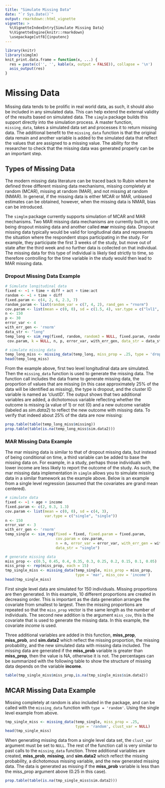 ```yaml
---
title: "Simulate Missing Data"
date: "`r Sys.Date()`"
output: rmarkdown::html_vignette
vignette: >
  %\VignetteIndexEntry{Simulate Missing Data}
  %\VignetteEngine{knitr::rmarkdown}
  \usepackage[utf8]{inputenc}
---
```

```r
library(knitr)
library(simglm)
knit_print.data.frame = function(x, ...) {
  res = paste(c('', '', kable(x, output = FALSE)), collapse = '\n')
  asis_output(res)
}
```

# Missing Data
Missing data tends to be prolific in real world data, as such, it should also be included in any simulated data. This can help extend the external validity of the results based on simulated data. The `simglm` package builds this support directly into the simulation process. A master function, `missing_data`, takes a simulated data set and processes it to return missing data. The additional benefit to the `missing_data` function is that the original data remain and another variable is added to the simulated data that reflect the values that are assigned to a missing value. The ability for the researcher to check that the missing data was generated properly can be an important step.

## Types of Missing Data
The modern missing data literature can be traced back to Rubin where he defined three different missing data mechanisms, missing completely at random (MCAR), missing at random (MAR), and not missing at random (NMAR). In general, if the missing data is either MCAR or MAR, unbiased estimates can be obtained, however, when the missing data is NMAR, bias can be introduced. 

The `simglm` package currently supports simulation of MCAR and MAR mechanisms. Two MAR missing data mechanisms are currently built in, one being dropout missing data and another called **mar** missing data. Dropout missing data typically would be valid for longitudinal data and represents the situation where the respondent stops participating in the study. For example, they participate the first 3 weeks of the study, but move out of state after the third week and no further data is collected on that individual. The missing data for this type of individual is likely tied strictly to time, so therefore controlling for the time variable in the study would then lead to MAR missing data.

### Dropout Missing Data Example
```r
# Simulate longitudinal data
fixed <- ~1 + time + diff + act + time:act
random <- ~1 + time + diff
fixed.param <- c(4, 2, 6, 2.3, 7)
random_param <- list(random_var = c(7, 4, 2), rand_gen = "rnorm")
cov.param <- list(mean = c(0, 0), sd = c(1.5, 4), var.type = c("lvl1", "lvl2"))
n <- 150
p <- 30
error_var <- 4
with_err_gen <- 'rnorm'
data_str <- "long"
temp_long <- sim_reg(fixed, random, random3 = NULL, fixed.param, random_param, random_param3 = NULL,
 cov.param, k = NULL, n, p, error_var, with_err_gen, data_str = data_str)

# simulate missing data
temp_long_miss <- missing_data(temp_long, miss_prop = .25, type = 'dropout', clust_var = 'clustID')
head(temp_long_miss)
```

From the example above, first two level longitudinal data are simulated. Then the `missing_data` function is used to generate the missing data. The function call includes the data frame to generate missing data, the proportion of values that are missing (in this case approximately 25% of the data will be identified as missing), the type is dropout, and the cluster ID variable is named as 'clustID'. The output shows that two additional variables are added, a dichotomous variable reflecting whether the outcome is missing (a value of 1) or not (0) and a new outcome variable (labeled as *sim.data2*) to reflect the new outcome with missing data. To verify that indeed about 25% of the data are now missing:

```r
prop.table(table(temp_long_miss$missing))
prop.table(table(is.na(temp_long_miss$sim.data2)))
```

### MAR Missing Data Example
The mar missing data is similar to that of dropout missing data, but instead of being conditional on time, a third variable can be added to base the missing data on. For example, in a study, perhaps those individuals with lower income are less likely to report the outcome of the study. As such, the mar missing data implementation in `simglm` allows you to simulate missing data in a similar framework as the example above. Below is an example from a single level regression (assumed that the covariates are grand mean centered).

```r
# simulate data
fixed <- ~1 + age + income
fixed.param <- c(2, 0.3, 1.3)
cov.param <- list(mean = c(0, 0), sd = c(4, 3), 
                  var.type = c("single", "single"))
n <- 150
error_var <- 3
with_err_gen <- 'rnorm'
temp_single <- sim_reg(fixed = fixed, fixed.param = fixed.param,
                       cov.param = cov.param,
                       n = n, error_var = error_var, with_err_gen = with_err_gen,
                       data_str = "single")

# generate missing data
miss_prop <- c(0.5, 0.45, 0.4, 0.35, 0.3, 0.25, 0.2, 0.15, 0.1, 0.05)
miss_prop <- rep(miss_prop, each = 15)
tmp_single_miss <- missing_data(temp_single, miss_prop = miss_prop, 
                                type = 'mar', miss_cov = 'income')
head(tmp_single_miss)
```

First single level data are simulated for 150 individuals. Missing proportions are then generated. In this example, 10 different proportions are created in decreasing order. This is important as the data generation arranges the covariate from smallest to largest. Then the missing proportions are repeated so that the `miss_prop` vector is the same length as the number of individuals. The second new addition is the argument `miss_cov`, this is the covariate that is used to generate the missing data. In this example, the covariate *income* is used.

Three additional variables are added in this function, **miss_prop**, **miss_prob**, and **sim.data2** which reflect the missing proportion, the missing probability, and the new simulated data with missing data included. The missing data are generated if the **miss_prob** variable is greater than **miss_prop**, then the value is NA, otherwise it is not. The percentages can be summarized with the following table to show the structure of missing data depends on the variable **income**.


```r
table(tmp_single_miss$miss_prop,is.na(tmp_single_miss$sim.data2))
```

## MCAR Missing Data Example
Missing completely at random is also included in the package, and can be called with the `missing_data` function with `type = 'random'`. Using the single level example from above.

```r
tmp_single_miss <- missing_data(temp_single, miss_prop = .25, 
                                type = 'random', clust_var = NULL)
head(tmp_single_miss)
```

When generating missing data from a single level data set, the `clust_var` argument must be set to `NULL`. The rest of the function call is very similar to past calls to the `missing_data` function. Three additional variables are created, **miss_prob**, **missing**, and **sim.data2** which reflect the missing probability, a dichotomous missing variable, and the new generated missing data. The data is generated as missing if the **miss_prob** variable is less than the miss_prop argument above (0.25 in this case).

```r
prop.table(table(is.na(tmp_single_miss$sim.data2)))
```
<!--
Data can also be simulated as MCAR at the cluster level. Using the longitudinal example from above.

```r
tmp.long.miss <- missing_data(temp.long, miss_prop = .25, type = 'random', clust_var = 'clustID')
head(tmp.long.miss)
```
-->







